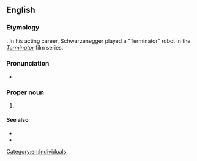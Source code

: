 ==English==

===Etymology===
{{blend|governor|Terminator|lang=en}}. In his acting career, Schwarzenegger played a "Terminator" robot in the ''[[w:The Terminator|Terminator]]'' film series.

===Pronunciation===
* {{IPA|/ˈɡʌvɚneɪtɚ/|lang=en}}

===Proper noun===
{{en-proper noun}}

# {{n-g|Nickname for [[Arnold Schwarzenegger]] as governor of [[California]].}}

====See also====
* {{l|en|Ahhnold}}
* {{projectlink|wikipedia}}

[[Category:en:Individuals]]